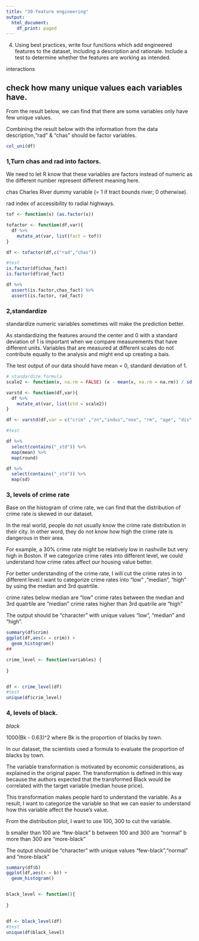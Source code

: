 ```yaml
---
title: "30-feature engineering"
output:
  html_document:
    df_print: paged
---
```

4. Using best practices, write four functions which add engineered features to the dataset, including a description and rationale. Include a test to determine whether the features are working as intended. 

interactions

## check how many unique values each variables have.

From the result below, we can find that there are some variables only have few unique values.

Combining the result below with the information from the data description,"rad" & "chas" should be factor variables.
```r
col_uni(df)
```

### 1,Turn chas and rad into factors.

We need to let R know that these variables are factors instead of numeric as the different number represent different meaning here. 

chas
Charles River dummy variable (= 1 if tract bounds river; 0 otherwise).

rad
index of accessibility to radial highways.


```r
tof <- function(x) (as.factor(x))

tofactor <- function(df,var){
  df %>%
    mutate_at(var, list(fact = tof))
}

df <- tofactor(df,c("rad","chas"))

#test
is.factor(df$chas_fact)
is.factor(df$rad_fact)

df %>%
  assert(is.factor,chas_fact) %>%
  assert(is.factor, rad_fact)
```


### 2,standardize

standardize numeric variables sometimes will make the prediction better.

As standardizing the features around the center and 0 with a standard deviation of 1 is important when we compare measurements that have different units. Variables that are measured at different scales do not contribute equally to the analysis and might end up creating a bais.

The test output of our data should have mean = 0, standard deviation of 1.

```r
# standardize formula
scale2 <- function(x, na.rm = FALSE) (x - mean(x, na.rm = na.rm)) / sd(x, na.rm = na.rm)

varstd <- function(df,var){
  df %>% 
    mutate_at(var, list(std = scale2))
}

df <- varstd(df,var = c("crim" ,"zn","indus","nox", "rm", "age", "dis","tax","ptratio", "b", "lstat", "medv"))

#test

df %>%
  select(contains("_std")) %>%
  map(mean) %>%
  map(round)

df %>%
  select(contains("_std")) %>%
  map(sd)
```

### 3, levels of crime rate

Base on the histogram of crime rate, we can find that the distribution of crime rate is skewed in our dataset.

In the real world, people do not usually know the crime rate distribution in their city. In other word, they do not know how high the crime rate is dangerous in their area.

For example, a 30% crime rate might be relatively low in nashville but very high in Boston. If we categorize crime rates into different level, we could understand how crime rates affect our housing value better. 

For better understanding of the crime rate, I will cut the crime rates in to different level.I want to categorize crime rates into "low" ,"median", "high" by using the median and 3rd quatrtile. 

crime rates below median are "low"
crime rates between the median and 3rd quatrtile are "median"
crime rates higher than 3rd quatrile are "high"

The output should be "character" with unique values "low", "median" and "high".
```r
summary(df$crim)
ggplot(df,aes(x = crim)) +
  geom_histogram()
##

crime_level <- function(variables) {
  
}


df <- crime_level(df)
#test
unique(df$crim_level)
```


### 4, levels of black.

$black$

1000(Bk - 0.63)^2 where Bk is the proportion of blacks by town.

In our dataset, the scientists used a formula to evaluate the proportion of blacks by town. 

The variable transformation is motivated by economic considerations, as explained in the original paper. The transformation is defined in this way because the authors expected that the transformed Black would be correlated with the target variable (median house price).

This transformation makes people hard to understand the variable. As a result, I want to categorize the variable so that we can easier to understand how this variable affect the house's value. 

From the distribution plot, I want to use 100, 300 to cut the variable.

b smaller than 100 are "few-black"
b between 100 and 300 are "normal"
b more than 300 are "more-black"

The output should be "character" with unique values "few-black","normal" and "more-black"

```r
summary(df$b)
ggplot(df,aes(x = b)) +
  geom_histogram()


black_level <- function(){
  
}


df <- black_level(df)
#test
unique(df$black_level)

```


